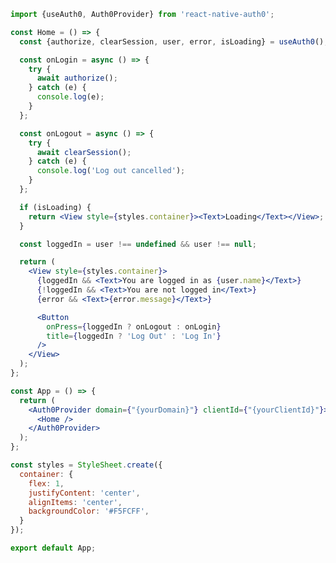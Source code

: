 ```jsx App.js lines highlight={8-14}
import {useAuth0, Auth0Provider} from 'react-native-auth0';

const Home = () => {
  const {authorize, clearSession, user, error, isLoading} = useAuth0();

  const onLogin = async () => {
    try {
      await authorize();
    } catch (e) {
      console.log(e);
    }
  };

  const onLogout = async () => {
    try {
      await clearSession();
    } catch (e) {
      console.log('Log out cancelled');
    }
  };

  if (isLoading) {
    return <View style={styles.container}><Text>Loading</Text></View>;
  }

  const loggedIn = user !== undefined && user !== null;

  return (
    <View style={styles.container}>
      {loggedIn && <Text>You are logged in as {user.name}</Text>}
      {!loggedIn && <Text>You are not logged in</Text>}
      {error && <Text>{error.message}</Text>}

      <Button
        onPress={loggedIn ? onLogout : onLogin}
        title={loggedIn ? 'Log Out' : 'Log In'}
      />
    </View>
  );
};

const App = () => {
  return (
    <Auth0Provider domain={"{yourDomain}"} clientId={"{yourClientId}"}>
      <Home />
    </Auth0Provider>
  );
};

const styles = StyleSheet.create({
  container: {
    flex: 1,
    justifyContent: 'center',
    alignItems: 'center',
    backgroundColor: '#F5FCFF',
  }
});

export default App;
```
